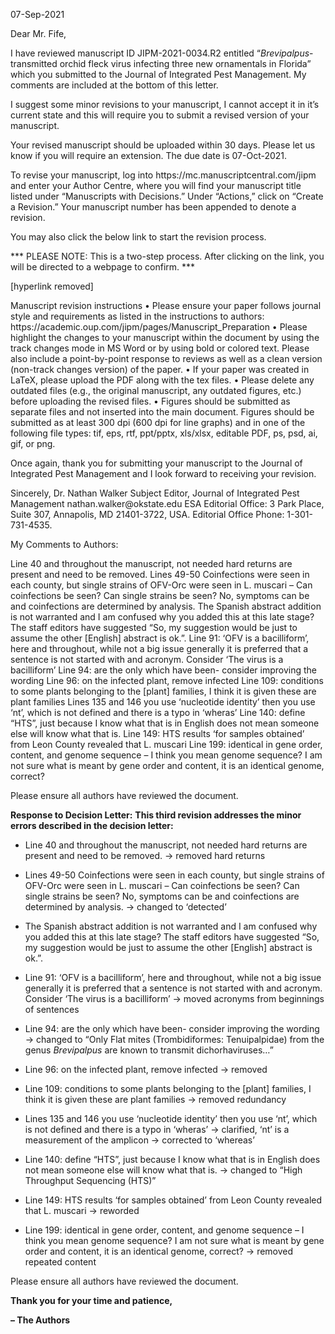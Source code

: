 07-Sep-2021

Dear Mr. Fife,

I have reviewed manuscript ID JIPM-2021-0034.R2 entitled "<i>Brevipalpus</i>-transmitted orchid fleck virus infecting three new ornamentals in Florida" which you submitted to the Journal of Integrated Pest Management.  My comments are included at the bottom of this letter.

I suggest some minor revisions to your manuscript, I cannot accept it in it's current state and this will require you to submit a revised version of your manuscript.

Your revised manuscript should be uploaded within 30 days. Please let us know if you will require an extension. The due date is 07-Oct-2021.

To revise your manuscript, log into https://mc.manuscriptcentral.com/jipm and enter your Author Centre, where you will find your manuscript title listed under "Manuscripts with Decisions."  Under "Actions," click on "Create a Revision."  Your manuscript number has been appended to denote a revision.

You may also click the below link to start the revision process.

*** PLEASE NOTE: This is a two-step process. After clicking on the link, you will be directed to a webpage to confirm. ***

[hyperlink removed]


Manuscript revision instructions
• Please ensure your paper follows journal style and requirements as listed in the instructions to authors: https://academic.oup.com/jipm/pages/Manuscript_Preparation
• Please highlight the changes to your manuscript within the document by using the track changes mode in MS Word or by using bold or colored text. Please also include a point-by-point response to reviews as well as a clean version (non-track changes version) of the paper.
• If your paper was created in LaTeX, please upload the PDF along with the tex files.
• Please delete any outdated files (e.g., the original manuscript, any outdated figures, etc.) before uploading the revised files.
• Figures should be submitted as separate files and not inserted into the main document. Figures should be submitted as at least 300 dpi (600 dpi for line graphs) and in one of the following file types: tif, eps, rtf, ppt/pptx, xls/xlsx, editable PDF, ps, psd, ai, gif, or png.

Once again, thank you for submitting your manuscript to the Journal of Integrated Pest Management and I look forward to receiving your revision.


Sincerely,
Dr. Nathan Walker
Subject Editor, Journal of Integrated Pest Management
nathan.walker\@okstate.edu
ESA Editorial Office: 3 Park Place, Suite 307, Annapolis, MD 21401-3722, USA. Editorial Office Phone: 1-301-731-4535.

My Comments to Authors:

Line 40 and throughout the manuscript, not needed hard returns are present and need to be removed.
Lines 49-50 Coinfections were seen in each county, but single strains of OFV-Orc were seen in L. muscari – Can coinfections be seen? Can single strains be seen?  No, symptoms can be and coinfections are determined by analysis.
The Spanish abstract addition is not warranted and I am confused why you added this at this late stage? The staff editors have suggested “So, my suggestion would be just to assume the other [English] abstract is ok.”.
Line 91: ‘OFV is a bacilliform’, here and throughout, while not a big issue generally it is preferred that a sentence is not started with and acronym. Consider ‘The virus is a bacilliform’
Line 94: are the only which have been- consider improving the wording
Line 96: on the infected plant, remove infected
Line 109: conditions to some plants belonging to the [plant] families, I think it is given these are plant families
Lines 135 and 146 you use ‘nucleotide identity’ then you use ‘nt’, which is not defined and there is a typo in ‘wheras’
Line 140: define “HTS”, just because I know what that is in English does not mean someone else will know what that is.
Line 149: HTS results ‘for samples obtained’ from Leon County revealed that L. muscari
Line 199: identical in gene order, content, and genome sequence – I think you mean genome sequence? I am not sure what is meant by gene order and content, it is an identical genome, correct?

Please ensure all authors have reviewed the document.

\newpage

**Response to Decision Letter:**
**This third revision addresses the minor errors described in the decision letter:**

- Line 40 and throughout the manuscript, not needed hard returns are present and need to be removed. $\rightarrow$ removed hard returns

- Lines 49-50 Coinfections were seen in each county, but single strains of OFV-Orc were seen in L. muscari – Can coinfections be seen? Can single strains be seen?  No, symptoms can be and coinfections are determined by analysis. $\rightarrow$ changed to 'detected'

- The Spanish abstract addition is not warranted and I am confused why you added this at this late stage? The staff editors have suggested “So, my suggestion would be just to assume the other [English] abstract is ok.”.

- Line 91: ‘OFV is a bacilliform’, here and throughout, while not a big issue generally it is preferred that a sentence is not started with and acronym. Consider ‘The virus is a bacilliform’ $\rightarrow$ moved acronyms from beginnings of sentences

- Line 94: are the only which have been- consider improving the wording $\rightarrow$ changed to "Only Flat mites (Trombidiformes: Tenuipalpidae) from the genus *Brevipalpus* are known to transmit dichorhaviruses..."

- Line 96: on the infected plant, remove infected $\rightarrow$ removed

- Line 109: conditions to some plants belonging to the [plant] families, I think it is given these are plant families $\rightarrow$ removed redundancy

- Lines 135 and 146 you use ‘nucleotide identity’ then you use ‘nt’, which is not defined and there is a typo in ‘wheras’ $\rightarrow$ clarified, 'nt' is a measurement of the amplicon $\rightarrow$ corrected to 'whereas'

- Line 140: define “HTS”, just because I know what that is in English does not mean someone else will know what that is. $\rightarrow$ changed to "High Throughput Sequencing (HTS)"

- Line 149: HTS results ‘for samples obtained’ from Leon County revealed that L. muscari $\rightarrow$ reworded

- Line 199: identical in gene order, content, and genome sequence – I think you mean genome sequence? I am not sure what is meant by gene order and content, it is an identical genome, correct? $\rightarrow$ removed repeated content

Please ensure all authors have reviewed the document.

**Thank you for your time and patience,**

**-- The Authors**